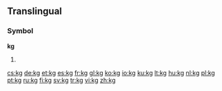 {{also|KG|.kg}}
==Translingual==
===Symbol===
'''kg'''
# {{SI-unit-abb|kilo|gram|[[mass]]}}

[[cs:kg]]
[[de:kg]]
[[et:kg]]
[[es:kg]]
[[fr:kg]]
[[gl:kg]]
[[ko:kg]]
[[io:kg]]
[[ku:kg]]
[[lt:kg]]
[[hu:kg]]
[[nl:kg]]
[[pl:kg]]
[[pt:kg]]
[[ru:kg]]
[[fi:kg]]
[[sv:kg]]
[[tr:kg]]
[[vi:kg]]
[[zh:kg]]